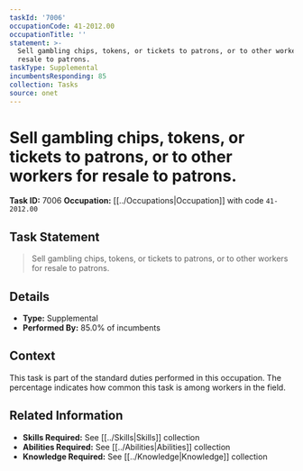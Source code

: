 ```yaml
---
taskId: '7006'
occupationCode: 41-2012.00
occupationTitle: ''
statement: >-
  Sell gambling chips, tokens, or tickets to patrons, or to other workers for
  resale to patrons.
taskType: Supplemental
incumbentsResponding: 85
collection: Tasks
source: onet
---
```

# Sell gambling chips, tokens, or tickets to patrons, or to other workers for resale to patrons.

**Task ID:** 7006
**Occupation:** [[../Occupations|Occupation]] with code `41-2012.00`

## Task Statement

> Sell gambling chips, tokens, or tickets to patrons, or to other workers for resale to patrons.

## Details

- **Type:** Supplemental
- **Performed By:** 85.0% of incumbents

## Context

This task is part of the standard duties performed in this occupation. The percentage indicates how common this task is among workers in the field.

## Related Information

- **Skills Required:** See [[../Skills|Skills]] collection
- **Abilities Required:** See [[../Abilities|Abilities]] collection
- **Knowledge Required:** See [[../Knowledge|Knowledge]] collection
